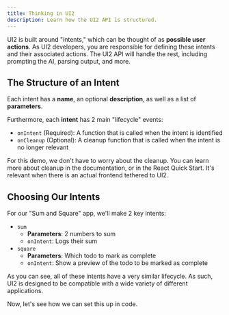 ```yaml
---
title: Thinking in UI2
description: Learn how the UI2 API is structured.
---
```


UI2 is built around "intents," which can be thought of as **possible user actions**. As UI2 developers, you are responsible for defining these intents and their associated actions. The UI2 API will handle the rest, including prompting the AI, parsing output, and more.

## The Structure of an Intent

Each intent has a **name**, an optional **description**, as well as a list of **parameters**.

Furthermore, each **intent** has 2 main "lifecycle" events:

- `onIntent` (Required): A function that is called when the intent is identified
- `onCleanup` (Optional): A cleanup function that is called when the intent is no longer relevant

For this demo, we don't have to worry about the cleanup. You can learn more about cleanup in the documentation, or in the React Quick Start. It's relevant when there is an actual frontend tethered to UI2.

## Choosing Our Intents

For our "Sum and Square" app, we'll make 2 key intents:

- `sum`
  - **Parameters**: 2 numbers to sum
  - `onIntent`: Logs their sum
- `square`
  - **Parameters**: Which todo to mark as complete
  - `onIntent`: Show a preview of the todo to be marked as complete

As you can see, all of these intents have a very similar lifecycle. As such, UI2 is designed to be compatible with a wide variety of different applications.

Now, let's see how we can set this up in code.
